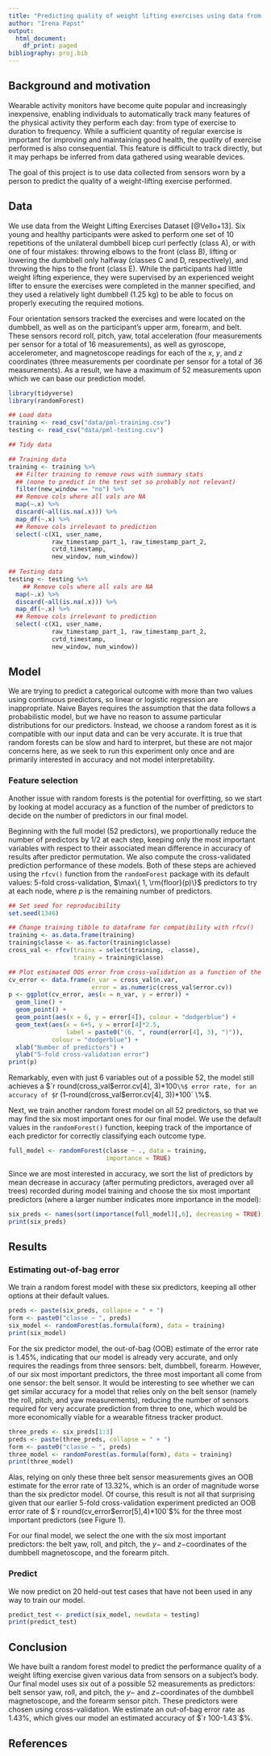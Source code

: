 ```yaml
---
title: "Predicting quality of weight lifting exercises using data from wearable devices"
author: "Irena Papst"
output:
  html_document:
    df_print: paged
bibliography: proj.bib
---
```


## Background and motivation

Wearable activity monitors have become quite popular and increasingly inexpensive, enabling individuals to automatically track many features of the physical activity they perform each day: from type of exercise to duration to frequency. While a sufficient quantity of regular exercise is important for improving and maintaining good health, the *quality* of exercise performed is also consequential. This feature is difficult to track directly, but it may perhaps be inferred from data gathered using wearable devices.

The goal of this project is to use data collected from sensors worn by a person to predict the quality of a weight-lifting exercise performed.

## Data

We use data from the Weight Lifting Exercises Dataset [@Vello+13]. Six young and healthy participants were asked to perform one set of 10 repetitions of the unilateral dumbbell bicep curl perfectly (class A), or with one of four mistakes: throwing elbows to the front (class B), lifting or lowering the dumbbell only halfway (classes C and D, respectively), and throwing the hips to the front (class E). While the participants had little weight lifting experience, they were supervised by an experienced weight lifter to ensure the exercises were completed in the manner specified, and they used a relatively light dumbbell (1.25 kg) to be able to focus on properly executing the required motions.

Four orientation sensors tracked the exercises and were located on the dumbbell, as well as on the participant's upper arm, forearm, and belt. These sensors record roll, pitch, yaw, total acceleration (four measurements per sensor for a total of 16 measurements), as well as gyroscope, accelerometer, and magnetoscope readings for each of the $x$, $y$, and $z$ coordinates (three measurements per coordinate per sensor for a total of 36 measurements). As a result, we have a maximum of 52 measurements upon which we can base our prediction model. 

```r
library(tidyverse)
library(randomForest)
```

```r

## Load data
training <- read_csv("data/pml-training.csv")
testing <- read_csv("data/pml-testing.csv")

```

```r
## Tidy data

## Training data
training <- training %>%
  ## Filter training to remove rows with summary stats
  ## (none to predict in the test set so probably not relevant)
  filter(new_window == "no") %>%
  ## Remove cols where all vals are NA
  map(~.x) %>%
  discard(~all(is.na(.x))) %>%
  map_df(~.x) %>%
  ## Remove cols irrelevant to prediction
  select(-c(X1, user_name,
            raw_timestamp_part_1, raw_timestamp_part_2,
            cvtd_timestamp,
            new_window, num_window))
  
## Testing data
testing <- testing %>%
    ## Remove cols where all vals are NA
  map(~.x) %>%
  discard(~all(is.na(.x))) %>%
  map_df(~.x) %>%
  ## Remove cols irrelevant to prediction
  select(-c(X1, user_name,
            raw_timestamp_part_1, raw_timestamp_part_2,
            cvtd_timestamp,
            new_window, num_window))

```

## Model

We are trying to predict a categorical outcome with more than two values using continuous predictors, so linear or logistic regression are inappropriate. Naive Bayes requires the assumption that the data follows a probabilistic model, but we have no reason to assume particular distributions for our predictors. Instead, we choose a random forest as it is compatible with our input data and can be very accurate. It is true that random forests can be slow and hard to interpret, but these are not major concerns here, as we seek to run this experiment only once and are primarily interested in accuracy and not model interpretability.

### Feature selection

Another issue with random forests is the potential for overfitting, so we start by looking at model accuracy as a function of the number of predictors to decide on the number of predictors in our final model. 

Beginning with the full model (52 predictors), we proportionally reduce the number of predictors by 1/2 at each step, keeping only the most important variables with respect to their associated mean difference in accuracy of results after predictor permutation. We also compute the cross-validated prediction performance of these models. Both of these steps are achieved using the `rfcv()` function from the `randomForest` package with its default values: 5-fold cross-validation, $\max\{ 1, \rm{floor}(p)\}$ predictors to try at each node, where $p$ is the remaining number of predictors.

```r
## Set seed for reproducibility 
set.seed(1346)

## Change training tibble to dataframe for compatibility with rfcv()
training <- as.data.frame(training)
training$classe <- as.factor(training$classe)
cross_val <- rfcv(trainx = select(training, -classe), 
                  trainy = training$classe)
```

```r

## Plot estimated OOS error from cross-validation as a function of the number of predictors
cv_error <- data.frame(n_var = cross_val$n.var,
                       error = as.numeric(cross_val$error.cv))
p <- ggplot(cv_error, aes(x = n_var, y = error)) +
  geom_line() + 
  geom_point() +
  geom_point(aes(x = 6, y = error[4]), colour = "dodgerblue") +
  geom_text(aes(x = 6+5, y = error[4]*2.5,
                label = paste0("(6, ", round(error[4], 3), ")")),
            colour = "dodgerblue") +
  xlab("Number of predictors") + 
  ylab("5-fold cross-validation error")
print(p)
```

Remarkably, even with just 6 variables out of a possible 52, the model still achieves a $`r round(cross_val$error.cv[4], 3)*100` \%$ error rate, for an accuracy of $`r (1-round(cross_val$error.cv[4], 3))*100` \%$.

Next, we train another random forest model on all 52 predictors, so that we may find the six most important ones for our final model. We use the default values in the `randomForest()` function, keeping track of the importance of each predictor for correctly classifying each outcome type.

```r

full_model <- randomForest(classe ~ ., data = training,
                           importance = TRUE)
```

Since we are most interested in accuracy, we sort the list of predictors by mean decrease in accuracy (after permuting predictors, averaged over all trees) recorded during model training and choose the six most important predictors (where a larger number indicates more importance in the model):

```r
six_preds <- names(sort(importance(full_model)[,6], decreasing = TRUE))[1:6]
print(six_preds)
```

## Results

### Estimating out-of-bag error

We train a random forest model with these six predictors, keeping all other options at their default values.

```r
preds <- paste(six_preds, collapse = " + ")
form <- paste0("classe ~ ", preds)
six_model <- randomForest(as.formula(form), data = training)
print(six_model)
```

For the six predictor model, the out-of-bag (OOB) estimate of the error rate is $1.45$%, indicating that our model is already very accurate, and only requires the readings from three sensors: belt, dumbbell, forearm. However, of our six most important predictors, the three most important all come from one sensor: the belt sensor. It would be interesting to see whether we can get similar accuracy for a model that relies only on the belt sensor (namely the roll, pitch, and yaw measurements), reducing the number of sensors required for very accurate prediction from three to one, which would be more economically viable for a wearable fitness tracker product.

```r
three_preds <- six_preds[1:3]
preds <- paste(three_preds, collapse = " + ")
form <- paste0("classe ~ ", preds)
three_model <- randomForest(as.formula(form), data = training)
print(three_model)
```

Alas, relying on only these three belt sensor measurements gives an OOB estimate for the error rate of $13.32$%, which is an order of magnitude worse than the six predictor model. Of course, this result is not all that surprising given that our earlier 5-fold cross-validation experiment predicted an OOB error rate of $`r round(cv_error$error[5],4)*100`$% for the three most important predictors (see Figure 1).

For our final model, we select the one with the six most important predictors: the belt yaw, roll, and pitch, the $y-$ and $z-$coordinates of the dumbbell magnetoscope, and the forearm pitch.

### Predict

We now predict on 20 held-out test cases that have not been used in any way to train our model.

```r
predict_test <- predict(six_model, newdata = testing)
print(predict_test)
```

## Conclusion

We have built a random forest model to predict the performance quality of a weight lifting exercise given various data from sensors on a subject's body. Our final model uses six out of a possible 52 measurements as predictors: belt sensor yaw, roll, and pitch, the $y-$ and $z-$coordinates of the dumbbell magnetoscope, and the forearm sensor pitch. These predictors were chosen using cross-validation. We estimate an out-of-bag error rate as 1.43%, which gives our model an estimated accuracy of $`r 100-1.43`$%.

## References
